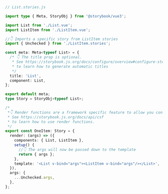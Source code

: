 ```ts
// List.stories.js

import type { Meta, StoryObj } from '@storybook/vue3';

import List from './List.vue';
import ListItem from './ListItem.vue';

//👇 Imports a specific story from ListItem stories
import { Unchecked } from './ListItem.stories';

const meta: Meta<typeof List> = {
  /* 👇 The title prop is optional.
   * See https://storybook.js.org/docs/configure/overview#configure-story-loading
   * to learn how to generate automatic titles
   */
  title: 'List',
  component: List,
};

export default meta;
type Story = StoryObj<typeof List>;

/*
 *👇 Render functions are a framework specific feature to allow you control on how the component renders.
 * See https://storybook.js.org/docs/api/csf
 * to learn how to use render functions.
 */
export const OneItem: Story = {
  render: (args) => ({
    components: { List, ListItem },
    setup() {
      //👇 The args will now be passed down to the template
      return { args };
    },
    template: '<List v-bind="args"><ListItem v-bind="args"/></List>',
  }),
  args: {
    ...Unchecked.args,
  },
};
```
